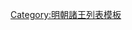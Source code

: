 {{ming|title=明朝清源國諸王|ed=清源國|head=[[正统 (年号)|正統]]十一年（[[1446年]]）封。|
{{ming/title}}
{{ming/list|清源莊簡王|[[朱幼㘧]]|朱佶焞、嫡三子|[[1446年]]—[[1491年]]|正統十一年封。[[弘治 (明朝)|弘治]]四年薨。}}
{{ming/list|清源榮僖王|[[朱詮鏴]]|朱幼㘧、嫡四子|[[1497年]]—[[1515年]]|初封[[鎮國將軍]]，[[成化]]十三年繼[[黎城莊惠王]]嗣。後以幼㘧三子俱卒，奏准歸宗。弘治十年襲封。[[正德 (明朝)|正德]]十年薨。}}
{{ming/list|清源端和王|[[朱勛瀳]]|朱詮鏴、嫡一子|[[1516年]]—[[1558年]]|正德十一年襲封。[[嘉靖]]三十七年薨。}}
{{ming/list|清源恭裕王|[[朱胤㭁]]|朱勛瀳、庶一子|[[1561年]]—[[1580年]]|嘉靖四十年襲封。[[萬曆]]八年薨。}}
{{ming/list|清源王|[[朱恬苂]]|朱胤㭁、庶一子|[[1583年]]—[[1611年]]|萬曆十一年襲封。三十九年薨。}}
{{ming/list|清源王|[[朱珵𰉦|朱珵{{僻字|𰉦|⿰土有}}]]|朱恬苂、庶一子|[[1611年]]後—[[1632年]]|萬曆中襲封。[[崇禎]]五年十二月薨。}}
{{ming/list|清源王|[[朱效䤾]]<ref name="a">《[[内阁大库档案]]》</ref>|朱珵{{僻字|𰉦|⿰土有}}、子|[[1632年]]後—[[1646年]]|不知何年襲封。[[隆武]]二年八月降清。<ref name="a"/>}}
{{ming/note|參考文獻}}
{{ming/note|ref}}
}}<noinclude>
[[Category:明朝諸王列表模板]]
</noinclude>